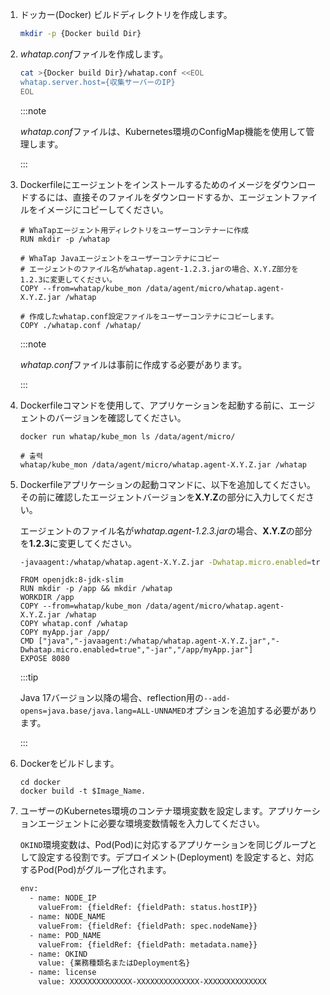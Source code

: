 1. ドッカー(Docker) ビルドディレクトリを作成します。

   ```bash
   mkdir -p {Docker build Dir}
   ```

2. *whatap.conf*ファイルを作成します。

   ```bash
   cat >{Docker build Dir}/whatap.conf <<EOL
   whatap.server.host={収集サーバーのIP}
   EOL
   ```

   :::note

   *whatap.conf*ファイルは、Kubernetes環境のConfigMap機能を使用して管理します。

   :::

3. Dockerfileにエージェントをインストールするためのイメージをダウンロードするには、直接そのファイルをダウンロードするか、エージェントファイルをイメージにコピーしてください。

   ```docker
   # WhaTapエージェント用ディレクトリをユーザーコンテナーに作成
   RUN mkdir -p /whatap

   # WhaTap Javaエージェントをユーザーコンテナにコピー
   # エージェントのファイル名がwhatap.agent-1.2.3.jarの場合、X.Y.Z部分を1.2.3に変更してください。
   COPY --from=whatap/kube_mon /data/agent/micro/whatap.agent-X.Y.Z.jar /whatap

   # 作成したwhatap.conf設定ファイルをユーザーコンテナにコピーします。
   COPY ./whatap.conf /whatap/    
   ```

   :::note

   *whatap.conf*ファイルは事前に作成する必要があります。

   :::

4. Dockerfileコマンドを使用して、アプリケーションを起動する前に、エージェントのバージョンを確認してください。

   ```docker
   docker run whatap/kube_mon ls /data/agent/micro/

   # 출력
   whatap/kube_mon /data/agent/micro/whatap.agent-X.Y.Z.jar /whatap
   ```

5. Dockerfileアプリケーションの起動コマンドに、以下を追加してください。その前に確認したエージェントバージョンを**X.Y.Z**の部分に入力してください。

   エージェントのファイル名が*whatap.agent-1.2.3.jar*の場合、**X.Y.Z**の部分を**1.2.3**に変更してください。

   ```bash
   -javaagent:/whatap/whatap.agent-X.Y.Z.jar -Dwhatap.micro.enabled=true
   ```

   ```docker title='Dockerfile' showLineNumbers {4,7}
   FROM openjdk:8-jdk-slim
   RUN mkdir -p /app && mkdir /whatap
   WORKDIR /app
   COPY --from=whatap/kube_mon /data/agent/micro/whatap.agent-X.Y.Z.jar /whatap
   COPY whatap.conf /whatap
   COPY myApp.jar /app/
   CMD ["java","-javaagent:/whatap/whatap.agent-X.Y.Z.jar","-Dwhatap.micro.enabled=true","-jar","/app/myApp.jar"]
   EXPOSE 8080
   ```

   :::tip

   Java 17バージョン以降の場合、reflection用の`--add-opens=java.base/java.lang=ALL-UNNAMED`オプションを追加する必要があります。

   :::

6. Dockerをビルドします。

   ```docker
   cd docker
   docker build -t $Image_Name.
   ```

7. ユーザーのKubernetes環境のコンテナ環境変数を設定します。アプリケーションエージェントに必要な環境変数情報を入力してください。

   `OKIND`環境変数は、Pod(Pod)に対応するアプリケーションを同じグループとして設定する役割です。デプロイメント(Deployment) を設定すると、対応するPod(Pod)がグループ化されます。

   ```bash showLineNumbers {8-9}
   env:
     - name: NODE_IP
       valueFrom: {fieldRef: {fieldPath: status.hostIP}}
     - name: NODE_NAME
       valueFrom: {fieldRef: {fieldPath: spec.nodeName}}
     - name: POD_NAME
       valueFrom: {fieldRef: {fieldPath: metadata.name}}
     - name: OKIND
       value: {業務種類名またはDeployment名}
     - name: license
       value: XXXXXXXXXXXXXX-XXXXXXXXXXXXXX-XXXXXXXXXXXXXX  
   ```
